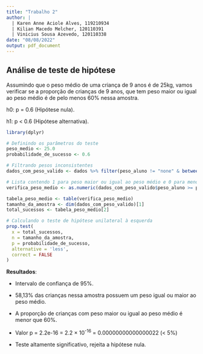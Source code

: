 ```yaml
---
title: "Trabalho 2"
author: |
  | Karen Anne Aciole Alves, 119210934
  | Kilian Macedo Melcher, 120110391
  | Vinicius Sousa Azevedo, 120110338
date: "08/08/2022"
output: pdf_document
---
```


## Análise de teste de hipótese

Assumindo que o peso médio de uma criança de 9 anos é de 25kg, vamos verificar se a proporção de crianças de 9 anos, que tem peso maior ou igual ao peso médio é de pelo menos 60% nessa amostra.

h0: p = 0.6 (Hipótese nula).

h1: p \< 0.6 (Hipótese alternativa).

```r
library(dplyr)

# Definindo os parâmetros do teste
peso_medio <- 25.0
probabilidade_de_sucesso <- 0.6

# Filtrando pesos inconsistentes
dados_com_peso_valido <- dados %>% filter(peso_aluno != "none" & between(peso_aluno, 15.0, 60.0))

# Lista contendo 1 para peso maior ou igual ao peso médio e 0 para menor.
verifica_peso_medio <- as.numeric(dados_com_peso_valido$peso_aluno >= peso_medio)

tabela_peso_medio <- table(verifica_peso_medio)
tamanho_da_amostra <- dim(dados_com_peso_valido)[1]
total_sucessos <- tabela_peso_medio[2]

# Calculando o teste de hipótese unilateral à esquerda
prop.test(
  x = total_sucessos,
  n = tamanho_da_amostra,
  p = probabilidade_de_sucesso,
  alternative = 'less',
  correct = FALSE
)

```

**Resultados**:

-   Intervalo de confiança de 95%.

-   58,13% das crianças nessa amostra possuem um peso igual ou maior ao peso médio.

-   A proporção de crianças com peso maior ou igual ao peso médio é menor que 60%.

-   Valor p = 2.2e-16 = 2.2 × 10^-16^ = 0.00000000000000022 (\< 5%)

-   Teste altamente significativo, rejeita a hipótese nula.
